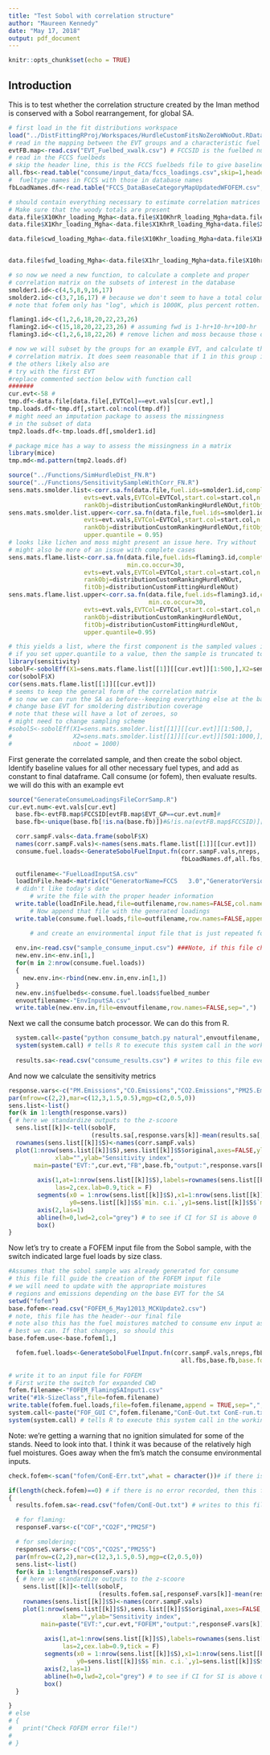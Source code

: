 ```yaml
---
title: "Test Sobol with correlation structure"
author: "Maureen Kennedy"
date: "May 17, 2018"
output: pdf_document
---
```


```r
knitr::opts_chunk$set(echo = TRUE)
```

## Introduction

This is to test whether the correlation structure created by the Iman method is conserved with a Sobol rearrangement, for global SA.

```r
# first load in the fit distributions workspace
load("../DistFittingRProj/Workspaces/HurdleCustomFitsNoZeroWNoOut.RData")
# read in the mapping between the EVT groups and a characteristic fuel bed
evtFB.map<-read.csv("EVT_Fuelbed_xwalk.csv") # FCCSID is the fuelbed number, EVT_GP is the EVT group
# read in the FCCS fuelbeds
# skip the header line, this is the FCCS fuelbeds file to give baseline values for the fuel loadings
all.fbs<-read.table("consume/input_data/fccs_loadings.csv",skip=1,header=TRUE,sep=",",stringsAsFactors=TRUE) 
#  fueltype names in FCCS with those in database names
fbLoadNames.df<-read.table("FCCS_DataBaseCategoryMapUpdatedWFOFEM.csv",stringsAsFactors = FALSE,sep=",",header=TRUE)

# should contain everything necessary to estimate correlation matrices
# Make sure that the woody totals are present
data.file$X10Khr_loading_Mgha<-data.file$X10KhrR_loading_Mgha+data.file$X10KhrS_loading_Mgha
data.file$X1Khr_loading_Mgha<-data.file$X1KhrR_loading_Mgha+data.file$X1KhrS_loading_Mgha

data.file$cwd_loading_Mgha<-data.file$X10Khr_loading_Mgha+data.file$X1Khr_loading_Mgha+data.file$GT10KhrR_loading_Mgha+data.file$GT10KhrS_loading_Mgha


data.file$fwd_loading_Mgha<-data.file$X1hr_loading_Mgha+data.file$X10hr_loading_Mgha+data.file$X100hr_loading_Mgha

# so now we need a new function, to calculate a complete and proper
# correlation matrix on the subsets of interest in the database
smolder1.id<-c(4,5,8,9,16,17)
smolder2.id<-c(3,7,16,17) # because we don't seem to have a total column for >10K
# note that fofem only has "log", which is 1000K, plus percent rotten.

flaming1.id<-c(1,2,6,18,20,22,23,26)
flaming2.id<-c(15,18,20,22,23,26) # assuming fwd is 1-hr+10-hr+100-hr
flaming3.id<-c(1,2,6,18,22,26) # remove lichen and moss because those data seem to be rare

# now we will subset by the groups for an example EVT, and calculate the
# correlation matrix. It does seem reasonable that if 1 in this group is measured,
# the others likely also are
# try with the first EVT
#replace commented section below with function call
#######
cur.evt<-58 # 
tmp.df<-data.file[data.file[,EVTCol]==evt.vals[cur.evt],]
tmp.loads.df<-tmp.df[,start.col:ncol(tmp.df)]
# might need an imputation package to assess the missingness 
# in the subset of data
tmp2.loads.df<-tmp.loads.df[,smolder1.id]

# package mice has a way to assess the missingness in a matrix
library(mice)
tmp.md<-md.pattern(tmp2.loads.df)

source("../Functions/SimHurdleDist_FN.R")
source("../Functions/SensitivitySampleWithCorr_FN.R")
sens.mats.smolder.list<-corr.sa.fn(data.file,fuel.ids=smolder1.id,complete.case=TRUE,min.co.occur=30,
                     evts=evt.vals,EVTCol=EVTCol,start.col=start.col,n.samp=1000,
                     rankObj=distributionCustomRankingHurdleNOut,fitObj=distributionCustomFittingHurdleNOut)
sens.mats.smolder.list.upper<-corr.sa.fn(data.file,fuel.ids=smolder1.id,complete.case=TRUE,min.co.occur=30,
                     evts=evt.vals,EVTCol=EVTCol,start.col=start.col,n.samp=1000,
                     rankObj=distributionCustomRankingHurdleNOut,fitObj=distributionCustomFittingHurdleNOut,
                     upper.quantile = 0.95)
# looks like lichen and moss might present an issue here. Try without
# might also be more of an issue with complete cases
sens.mats.flame.list<-corr.sa.fn(data.file,fuel.ids=flaming3.id,complete.case=TRUE,
                                 min.co.occur=30,
                     evts=evt.vals,EVTCol=EVTCol,start.col=start.col,n.samp=1000,
                     rankObj=distributionCustomRankingHurdleNOut,
                     fitObj=distributionCustomFittingHurdleNOut)
sens.mats.flame.list.upper<-corr.sa.fn(data.file,fuel.ids=flaming3.id,complete.case=TRUE,
                                       min.co.occur=30,
                     evts=evt.vals,EVTCol=EVTCol,start.col=start.col,n.samp=1000,
                     rankObj=distributionCustomRankingHurdleNOut,
                     fitObj=distributionCustomFittingHurdleNOut,
                     upper.quantile=0.95)

# this yields a list, where the first component is the sampled values in a dataframe
# if you set upper.quantile to a value, then the sample is truncated to the upper quantile
library(sensitivity)
sobolF<-sobolEff(X1=sens.mats.flame.list[[1]][[cur.evt]][1:500,],X2=sens.mats.flame.list[[1]][[cur.evt]][501:1000,],nboot = 1000)
cor(sobolF$X)
cor(sens.mats.flame.list[[1]][[cur.evt]])
# seems to keep the general form of the correlation matrix
# so now we can run the SA as before--keeping everything else at the baseline values for the given fuelbed
# change base EVT for smoldering distribution coverage
# note that these will have a lot of zeroes, so
# might need to change sampling scheme
#sobolS<-sobolEff(X1=sens.mats.smolder.list[[1]][[cur.evt]][1:500,],
#                 X2=sens.mats.smolder.list[[1]][[cur.evt]][501:1000,],
#                 nboot = 1000)
```

First generate the correlated sample, and then create the sobol object. Identify baseline values for all other necessary fuel types, and add as constant to final dataframe. Call consume (or fofem), then evaluate results. we will do this with an example evt

```r
source("GenerateConsumeLoadingsFileCorrSamp.R")
cur.evt.num<-evt.vals[cur.evt]
  base.fb<-evtFB.map$FCCSID[evtFB.map$EVT_GP==cur.evt.num]#
  base.fb<-unique(base.fb[!is.na(base.fb)])#&!is.na(evtFB.map$FCCSID)][1]

  corr.sampF.vals<-data.frame(sobolF$X)
  names(corr.sampF.vals)<-names(sens.mats.flame.list[[1]][[cur.evt]])
  consume.fuel.loads<-GenerateSobolFuelInput.fn(corr.sampF.vals,nreps,
                                                fbLoadNames.df,all.fbs,base.fb,change.units=T)
  
  outfilename<-"FuelLoadInputSA.csv"
  loadInFile.head<-matrix(c("GeneratorName=FCCS   3.0","GeneratorVersion=3.0.0","DateCreated=07/18/2016"),ncol=3)
  # didn't like today's date
      # write the file with the proper header information
  write.table(loadInFile.head,file=outfilename,row.names=FALSE,col.names=FALSE,sep=",",quote = FALSE)
      # Now append that file with the generated loadings
  write.table(consume.fuel.loads,file=outfilename,row.names=FALSE,append=TRUE,sep=",",quote=FALSE)

      # and create an environmental input file that is just repeated for all rows of the fuels file
      
  env.in<-read.csv("sample_consume_input.csv") ###Note, if this file changes so should the FOFEM input file moistures
  new.env.in<-env.in[1,]
  for(m in 2:nrow(consume.fuel.loads))
  {
    new.env.in<-rbind(new.env.in,env.in[1,])
  }
  new.env.in$fuelbeds<-consume.fuel.loads$fuelbed_number
  envoutfilename<-"EnvInputSA.csv"
  write.table(new.env.in,file=envoutfilename,row.names=FALSE,sep=",")

```

Next we call the consume batch processor. We can do this from R.

```r
  system.call<-paste("python consume_batch.py natural",envoutfilename,  "-f", outfilename)
  system(system.call) # tells R to execute this system call in the working directory
      
  results.sa<-read.csv("consume_results.csv") # writes to this file every time, replacing previous results

```

And now we calculate the sensitivity metrics

```r
response.vars<-c("PM.Emissions","CO.Emissions","CO2.Emissions","PM25.Emissions")
par(mfrow=c(2,2),mar=c(12,3,1.5,0.5),mgp=c(2,0.5,0))
sens.list<-list()
for(k in 1:length(response.vars))
{ # here we standardize outputs to the z-scoore
  sens.list[[k]]<-tell(sobolF,
                       (results.sa[,response.vars[k]]-mean(results.sa[,response.vars[k]]))/sd(results.sa[,response.vars[k]]))
  rownames(sens.list[[k]]$S)<-names(corr.sampF.vals)
  plot(1:nrow(sens.list[[k]]$S),sens.list[[k]]$S$original,axes=FALSE,ylim=c(-.15,1),pch=16,
             xlab="",ylab="Sensitivity index",
       main=paste("EVT:",cur.evt,"FB",base.fb,"output:",response.vars[k]))#las=2)
        
        axis(1,at=1:nrow(sens.list[[k]]$S),labels=rownames(sens.list[[k]]$S),
             las=2,cex.lab=0.9,tick = F)
        segments(x0 = 1:nrow(sens.list[[k]]$S),x1=1:nrow(sens.list[[k]]$S),
                 y0=sens.list[[k]]$S$`min. c.i.`,y1=sens.list[[k]]$S$`max. c.i.`)
        axis(2,las=1)
        abline(h=0,lwd=2,col="grey") # to see if CI for SI is above 0
        box()
}

``` 

Now let's try to create a FOFEM input file from the Sobol sample, with the switch indicated large fuel loads by size class.

```r
#Assumes that the sobol sample was already generated for consume
# this file fill guide the creation of the FOFEM input file
# we will need to update with the appropriate moistures
# regions and emissions depending on the base EVT for the SA
setwd("fofem")
base.fofem<-read.csv("FOFEM_6_May12013_MCKUpdate2.csv") 
# note, this file has the header--our final file 
# note also this has the fuel moistures matched to consume env input as
# best we can. If that changes, so should this
base.fofem.use<-base.fofem[1,]

  fofem.fuel.loads<-GenerateSobolFuelInput.fn(corr.sampF.vals,nreps,fbLoadNames.df,
                                                all.fbs,base.fb,base.fofem=base.fofem.use,change.units=T,mod="F")
  
# write it to an input file for FOFEM
# First write the switch for expanded CWD
fofem.filename<-"FOFEM_FlamingSAInput1.csv"
write("#1k-SizeClass",file=fofem.filename)
write.table(fofem.fuel.loads,file=fofem.filename,append = TRUE,sep=",",row.names = FALSE,col.names = FALSE)
system.call<-paste("FOF_GUI C",fofem.filename,"ConE-Out.txt ConE-run.txt ConE-Err.txt H", sep=" ")
system(system.call) # tells R to execute this system call in the working directory

```

Note: we're getting a warning that no ignition simulated for some of the stands. Need to look into that. I think it was because of the relatively high fuel moistures. Goes away when the fm's match the consume environmental inputs. 

```r
check.fofem<-scan("fofem/ConE-Err.txt",what = character())# if there is no error recorded, then this file will be empty

if(length(check.fofem)==0) # if there is no error recorded, then this file will be empty
{
  results.fofem.sa<-read.csv("fofem/ConE-Out.txt") # writes to this file every time, replacing previous results

  # for flaming:
  responseF.vars<-c("COF","CO2F","PM25F")

  # for smoldering:
  responseS.vars<-c("COS","CO2S","PM25S")
  par(mfrow=c(2,2),mar=c(12,3,1.5,0.5),mgp=c(2,0.5,0))
  sens.list<-list()
  for(k in 1:length(responseF.vars))
  { # here we standardize outputs to the z-scoore
    sens.list[[k]]<-tell(sobolF,
                         (results.fofem.sa[,responseF.vars[k]]-mean(results.fofem.sa[,responseF.vars[k]]))/sd(results.fofem.sa[,responseF.vars[k]]))
    rownames(sens.list[[k]]$S)<-names(corr.sampF.vals)
    plot(1:nrow(sens.list[[k]]$S),sens.list[[k]]$S$original,axes=FALSE,ylim=c(-.15,1),pch=16,
               xlab="",ylab="Sensitivity index",
         main=paste("EVT:",cur.evt,"FOFEM","output:",responseF.vars[k]))#las=2)
          
          axis(1,at=1:nrow(sens.list[[k]]$S),labels=rownames(sens.list[[k]]$S),
               las=2,cex.lab=0.9,tick = F)
          segments(x0 = 1:nrow(sens.list[[k]]$S),x1=1:nrow(sens.list[[k]]$S),
                   y0=sens.list[[k]]$S$`min. c.i.`,y1=sens.list[[k]]$S$`max. c.i.`)
          axis(2,las=1)
          abline(h=0,lwd=2,col="grey") # to see if CI for SI is above 0
          box()
  }

}
# else
# {
#   print("Check FOFEM error file!")
#   
# }
      

  
```